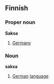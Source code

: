 ==Finnish==
===Proper noun===
'''Saksa'''
#[[Germany]]
===Noun===
'''saksa'''
#[[German]] [[language]]